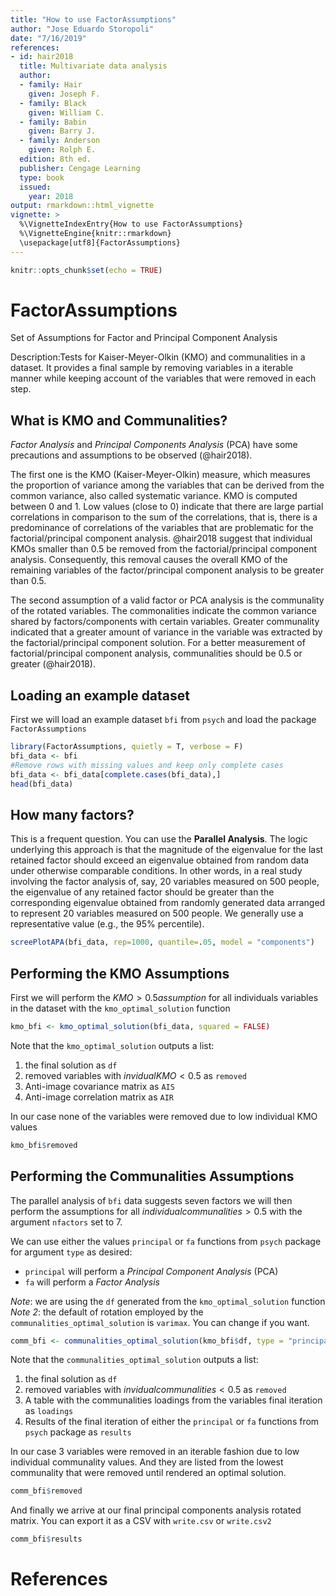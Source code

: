 ```yaml
---
title: "How to use FactorAssumptions"
author: "Jose Eduardo Storopoli"
date: "7/16/2019"
references:
- id: hair2018
  title: Multivariate data analysis
  author:
  - family: Hair
    given: Joseph F.
  - family: Black
    given: William C.
  - family: Babin
    given: Barry J.
  - family: Anderson
    given: Rolph E.
  edition: 8th ed.
  publisher: Cengage Learning
  type: book
  issued:
    year: 2018
output: rmarkdown::html_vignette
vignette: >
  %\VignetteIndexEntry{How to use FactorAssumptions}
  %\VignetteEngine{knitr::rmarkdown}
  \usepackage[utf8]{FactorAssumptions}
---
```


```r
knitr::opts_chunk$set(echo = TRUE)
```

# FactorAssumptions

Set of Assumptions for Factor and Principal Component Analysis

Description:Tests for Kaiser-Meyer-Olkin (KMO) and communalities in a dataset. It provides a final sample by removing variables in a iterable manner while keeping account of the variables that were removed in each step.

## What is KMO and Communalities?

*Factor Analysis* and *Principal Components Analysis* (PCA) have some precautions and assumptions to be observed (@hair2018). 

The first one is the KMO (Kaiser-Meyer-Olkin) measure, which measures the proportion of variance among the variables that can be derived from the common variance, also called systematic variance. KMO is computed between 0 and 1. Low values (close to 0) indicate that there are large partial correlations in comparison to the sum of the correlations, that is, there is a predominance of correlations of the variables that are problematic for the factorial/principal component analysis. @hair2018 suggest that individual KMOs smaller than 0.5 be removed from the factorial/principal component analysis. Consequently, this removal causes the overall KMO of the remaining variables of the factor/principal component analysis to be greater than 0.5.

The second assumption of a valid factor or PCA analysis is the communality of the rotated variables. The commonalities indicate the common variance shared by factors/components with certain variables. Greater communality indicated that a greater amount of variance in the variable was extracted by the factorial/principal component solution. For a better measurement of factorial/principal component analysis, communalities should be 0.5 or greater (@hair2018).

## Loading an example dataset

First we will load an example dataset `bfi` from `psych` and load the package `FactorAssumptions`

```r
library(FactorAssumptions, quietly = T, verbose = F)
bfi_data <- bfi
#Remove rows with missing values and keep only complete cases
bfi_data <- bfi_data[complete.cases(bfi_data),]
head(bfi_data)
```

## How many factors?

This is a frequent question. You can use the **Parallel Analysis**. The logic underlying this approach is that the magnitude of the eigenvalue for the last retained factor should exceed an eigenvalue obtained from random data under otherwise comparable conditions. In other words, in a real study involving the factor analysis of, say, 20 variables measured on 500 people, the eigenvalue of any retained factor should be greater than the corresponding eigenvalue obtained from randomly generated data arranged to represent 20 variables measured on 500 people. We generally use a representative value (e.g., the 95% percentile).
```r
screePlotAPA(bfi_data, rep=1000, quantile=.05, model = "components")
```

## Performing the KMO Assumptions

First we will perform the $KMO > 0.5 assumption$ for all individuals variables in the dataset with the `kmo_optimal_solution` function

```r
kmo_bfi <- kmo_optimal_solution(bfi_data, squared = FALSE)
```

Note that the `kmo_optimal_solution` outputs a list:

1. the final solution as `df`
2. removed variables with $invidual KMO < 0.5$ as `removed`
3. Anti-image covariance matrix as `AIS`
4. Anti-image correlation matrix as `AIR`

In our case none of the variables were removed due to low individual KMO values

```r
kmo_bfi$removed
```

## Performing the Communalities Assumptions

The parallel analysis of `bfi` data suggests seven factors we will then perform the assumptions for all $individual communalities > 0.5$ with the argument `nfactors` set to 7.

We can use either the values `principal` or `fa` functions from `psych` package for argument `type` as desired:

* `principal` will perform a *Principal Component Analysis* (PCA)
* `fa` will perform a *Factor Analysis*

*Note*: we are using the `df` generated from the `kmo_optimal_solution` function
*Note 2*: the default of rotation employed by the `communalities_optimal_solution` is `varimax`. You can change if you want.

```r
comm_bfi <- communalities_optimal_solution(kmo_bfi$df, type = "principal", nfactors = 7, squared = FALSE)
```

Note that the `communalities_optimal_solution` outputs a list:

1. the final solution as `df`
2. removed variables with $invidual communalities < 0.5$ as `removed`
3. A table with the communalities loadings from the variables final iteration as `loadings`
4. Results of the final iteration of either the `principal` or `fa` functions from `psych` package as `results`

In our case 3 variables were removed in an iterable fashion due to low individual communality values. And they are listed from the lowest communality that were removed until rendered an optimal solution.

```r
comm_bfi$removed
```

And finally we arrive at our final principal components analysis rotated matrix. You can export it as a CSV with `write.csv` or `write.csv2`

```r
comm_bfi$results
```
# References


